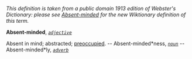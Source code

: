 ''This definition is taken from a public domain 1913 edition of Webster's Dictionary: please see [[Absent-minded]] for the new Wiktionary definition of this term.''

'''Absent-minded''', ''<code>[[adjective (part of speech)|adjective]]</code>''

Absent in mind; abstracted; [[preoccupied]]. -- Absent-minded*ness, ''<code>[[noun (part of speech)|noun]]</code>'' -- Absent-minded*ly, ''<code>[[adverb (part of speech)|adverb]]</code>''
